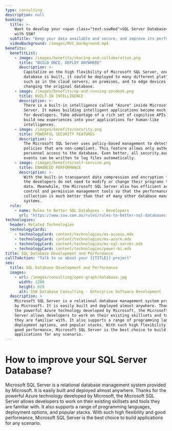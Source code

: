 ```yaml
---
type: consulting
description: null
booking:
  title: >-
    Want to develop your <span class="text-sswRed">SQL Server Database</span>
    with SSW?
  subTitle: "Keep your data available and secure, and improve its performance."
  videoBackground: /images/MVC_background.mp4
benefits:
  benefitList:
    - image: /images/benefits/sharing-and-collaboration.png
      title: "BUILD ONCE, DEPLOY ANYWHERE"
      description: >-
        Capitalize on the high flexibility of Microsoft SQL Server, once the
        database is built, it could be deployed to many different platforms,
        such as in the cloud servers, on premises, and to edge devices without
        changing the original database.
    - image: /images/benefits/up-and-running-zendesk.png
      title: BUILT-IN INTELLIGENCE
      description: >-
        There is a built-in intelligence called "Azure" inside Microsoft SQL
        Server. It makes building intelligent applications become much easier
        for developers. Take advantage of a rich set of cognitive APIs to easily
        build new experiences into your applications for human-like
        intelligences.
    - image: /images/benefits/security.png
      title: POWERFUL SECURITY FEATURES
      description: >-
        The Microsoft SQL Server uses policy-based management to detect security
        policies that are non-compliant. This feature allows only authorized
        personnel access to the database. Even better, all security audits and
        events can be written to log files automatically.
    - image: /images/benefits/self-service.png
      title: ENHANCED PERFORMANCE
      description: >-
        With the built-in transparent data compression and encryption features,
        the developers do not need to modify or change their programs to encrypt
        data. Meanwhile, the Microsoft SQL Server also has efficient access
        control and permission management tools so that the performance of data
        collection is much better than that of many other database management
        systems.
  rule:
    - name: Rules to Better SQL Databases - Developers
      url: "https://www.ssw.com.au/rules/rules-to-better-sql-databases-developers"
technologies:
  header: Related Technologies
  technologyCards:
    - technologyCard: content/technologies/ms-access.mdx
    - technologyCard: content/technologies/ms-azure.mdx
    - technologyCard: content/technologies/ms-sql-server.mdx
    - technologyCard: content/technologies/power-bi.mdx
title: SQL Database Development and Performance
callToAction: "Talk to us about your {{TITLE}} project"
seo:
  title: SQL Database Development and Performance
  images:
    - url: /images/consulting/open-graph/database.jpg
      width: 1200
      height: 629
      alt: SSW Database Consulting - Enterprise Software Development
  description: >
    Microsoft SQL Server is a relational database management system provided
    by Microsoft. It is easily built and deployed almost anywhere. Thanks for
    the powerful Azure technology developed by Microsoft, the Microsoft SQL
    Server allows developers to work on their existing skillsets and tools
    they are familiar with. It also supports a range of programming languages,
    deployment options, and popular stacks. With such high flexibility and
    good performance, Microsoft SQL Server is the best choice to build
    applications for any scenario.
---
```


# How to improve your **SQL Server Database**?

<VideoEmbed url="https://www.youtube.com/watch?v=fnLk-I2Xl1I" />

Microsoft SQL Server is a relational database management system provided by Microsoft. It is easily built and deployed almost anywhere. Thanks for the powerful Azure technology developed by Microsoft, the Microsoft SQL Server allows developers to work on their existing skillsets and tools they are familiar with. It also supports a range of programming languages, deployment options, and popular stacks. With such high flexibility and good performance, Microsoft SQL Server is the best choice to build applications for any scenario.

